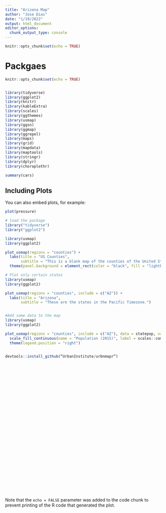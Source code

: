 ---
title: "Arizona Map"
author: "Jose Dias"
date: "1/19/2022"
output: html_document
editor_options: 
  chunk_output_type: console
---

```{r setup, include=FALSE}
knitr::opts_chunk$set(echo = TRUE)
```

# Packgaes
```{r setup, include=FALSE}

knitr::opts_chunk$set(echo = TRUE)


library(tidyverse)
library(ggplot2)
library(knitr)
library(kableExtra)
library(scales)
library(ggthemes)
library(usmap)
library(ggsn)
library(ggmap)
library(ggrepel)
library(maps)
library(grid)
library(mapdata)
library(maptools)
library(stringr)
library(dplyr)
library(choroplethr)

```

```{r cars}
summary(cars)
```

## Including Plots

You can also embed plots, for example:

```{r pressure, echo=FALSE}
plot(pressure)

# load the package
library("tidyverse")
library("ggplot2")

library(usmap)
library(ggplot2)

plot_usmap(regions = "counties") + 
  labs(title = "US Counties",
       subtitle = "This is a blank map of the counties of the United States.") + 
  theme(panel.background = element_rect(color = "black", fill = "lightblue"))

# Plot only certain states
library(usmap)
library(ggplot2)

plot_usmap(regions = "counties", include = c("AZ")) +
  labs(title = "Arizona",
       subtitle = "These are the states in the Pacific Timezone.")


#Add some data to the map
library(usmap)
library(ggplot2)

plot_usmap(regions = "counties", include = c("AZ"), data = statepop, values = "pop_2015", color = "red") + 
  scale_fill_continuous(name = "Population (2015)", label = scales::comma) + 
  theme(legend.position = "right")


devtools::install_github(“UrbanInstitute/urbnmapr”)

































```

Note that the `echo = FALSE` parameter was added to the code chunk to prevent printing of the R code that generated the plot.
